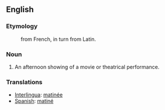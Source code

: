 == English ==

=== Etymology ===
:from French, in turn from Latin.

=== Noun ===
#An afternoon showing of a movie or theatrical performance.

=== Translations ===
*[[Interlingua]]: [[matinée]]
*[[Spanish]]: [[matiné]]